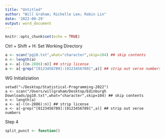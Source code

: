 ```yaml
---
title: "Untitled"
author: "Will Graham; Richelle Lee; Robin Lin"
date: '2022-09-29'
output: word_document
---
```


```r
knitr::opts_chunk$set(echo = TRUE)
```

Ctrl + Shift + H: Set Working Directory

```r
a <- scan("pg10.txt",what="character",skip=104) ## skip contents
n <- length(a)
a <- a[-((n-2886):n)] ## strip license
a <- a[-grep("[0123456789]:[0123456789]",a)] ## strip out verse numbers
```

WG Initializiation
```
setwd("~/Desktop/Statistical-Programming-2022")
a <- scan("/Users/willgraham/Desktop/Edinburgh Downloads/pg10.txt",what="character",skip=104) ## skip contents
n <- length(a)
a <- a[-((n-2886):n)] ## strip license
a <- a[-grep("[0123456789]:[0123456789]",a)] ## strip out verse numbers
```

Step 4
```r
split_punct <- function()
```

